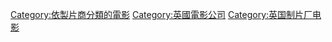 {{DEFAULTSORT:Merchant Ivory}}
[[Category:依製片商分類的電影|Category:依製片商分類的電影]]
[[Category:英國電影公司|Category:英國電影公司]]
[[Category:英国制片厂电影|Category:英国制片厂电影]]
